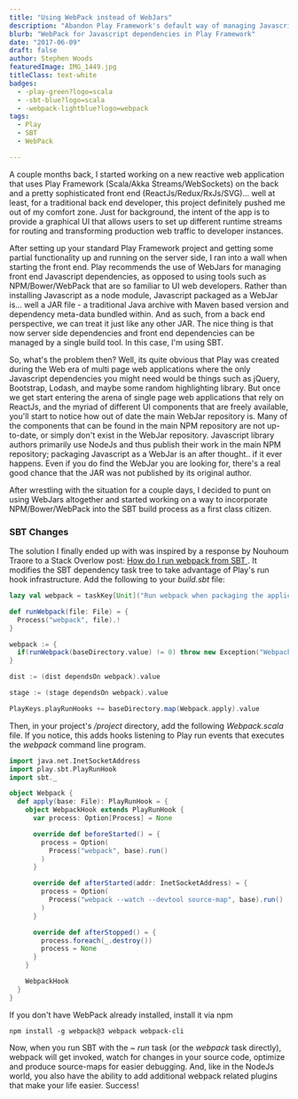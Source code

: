 ```yaml
---
title: "Using WebPack instead of WebJars"
description: "Abandon Play Framework's default way of managing Javascript dependencies and replace with WebPack"
blurb: "WebPack for Javascript dependencies in Play Framework"
date: "2017-06-09"
draft: false
author: Stephen Woods
featuredImage: IMG_1449.jpg
titleClass: text-white
badges:
  - -play-green?logo=scala
  - -sbt-blue?logo=scala
  - -webpack-lightblue?logo=webpack
tags:
  - Play
  - SBT
  - WebPack

---
```

A couple months back, I started working on a new reactive web application that uses Play Framework (Scala/Akka Streams/WebSockets) on the back 
and a pretty sophisticated front end (ReactJs/Redux/RxJs/SVG)... well at least, for a traditional back end developer, 
this project definitely pushed me out of my comfort zone. Just for background, the intent of the app is to provide a 
graphical UI that allows users to set up different runtime streams for routing and transforming production web traffic to
developer instances. 

After setting up your standard Play Framework project and getting some partial functionality up and running on the server side,
I ran into a wall when starting the front end. Play recommends the use of WebJars for managing front end Javascript dependencies,
as opposed to using tools such as NPM/Bower/WebPack that are so familiar to UI web developers. Rather than installing Javascript as a
node module, Javascript packaged as a WebJar is... well a JAR file - a traditional Java archive with Maven based version and 
dependency meta-data bundled within. And as such, from a back end perspective, we can treat it just like any other JAR. 
The nice thing is that now server side dependencies and front end dependencies can be managed by a single build tool. In
this case, I'm using SBT.

So, what's the problem then? Well, its quite obvious that Play was created during the Web era of multi page web applications
where the only Javascript dependencies you might need would be things such as jQuery, Bootstrap, Lodash, and maybe some
random highlighting library. But once we get start entering the arena of single page web applications that rely on ReactJs,
and the myriad of different UI components that are freely available, you'll start to notice how out of date the main
WebJar repository is. Many of the components that can be found in the main NPM repository are not up-to-date, or simply 
don't exist in the WebJar repository. Javascript library authors primarily use NodeJs and thus publish their work in the main NPM 
repository; packaging Javascript as a WebJar is an after thought.. if it ever happens. Even if you do find the WebJar
you are looking for, there's a real good chance that the JAR was not published by its original author. 

After wrestling with the situation for a couple days, I decided to punt on using WebJars altogether and started working 
on a way to incorporate NPM/Bower/WebPack into the SBT build process as a first class citizen.


### SBT Changes
The solution I finally ended up with was inspired by a response by Nouhoum Traore to a Stack Overlow post: [How do I run webpack from SBT
](https://stackoverflow.com/questions/34568008/how-do-i-run-webpack-from-sbt/47606867). It modifies the SBT dependency 
task tree to take advantage of Play's run hook infrastructure. Add the following to your _build.sbt_ file: 

```scala
lazy val webpack = taskKey[Unit]("Run webpack when packaging the application")

def runWebpack(file: File) = {
  Process("webpack", file).!
}

webpack := {
  if(runWebpack(baseDirectory.value) != 0) throw new Exception("Webpack crashed.")
}

dist := (dist dependsOn webpack).value

stage := (stage dependsOn webpack).value

PlayKeys.playRunHooks += baseDirectory.map(Webpack.apply).value
``` 

Then, in your project's _/project_ directory, add the following _Webpack.scala_ file. If you notice, this adds hooks 
listening to Play run events that executes the _webpack_ command line program.

```scala
import java.net.InetSocketAddress
import play.sbt.PlayRunHook
import sbt._

object Webpack {
  def apply(base: File): PlayRunHook = {
    object WebpackHook extends PlayRunHook {
      var process: Option[Process] = None

      override def beforeStarted() = {
        process = Option(
          Process("webpack", base).run()
        )
      }

      override def afterStarted(addr: InetSocketAddress) = {
        process = Option(
          Process("webpack --watch --devtool source-map", base).run()
        )
      }

      override def afterStopped() = {
        process.foreach(_.destroy())
        process = None
      }
    }

    WebpackHook
  }
}
``` 

If you don't have WebPack already installed, install it via npm
```shell
npm install -g webpack@3 webpack webpack-cli
```

Now, when you run SBT with the _~ run_ task (or the _webpack_ task directly), webpack will get invoked, watch for changes in your source code, optimize 
and produce source-maps for easier debugging. And, like in the NodeJs world, you also have the ability to add additional
webpack related plugins that make your life easier. Success!